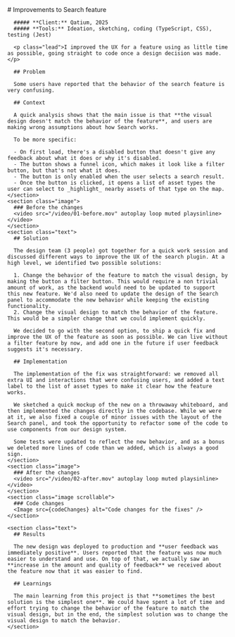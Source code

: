 
<Case title="Improvements to Search feature">
  <main>
    <section class="text">
      # Improvements to Search feature

      ##### **Client:** Qatium, 2025
      ##### **Tools:** Ideation, sketching, coding (TypeScript, CSS), testing (Jest)

      <p class="lead">I improved the UX for a feature using as little time as possible, going straight to code once a design decision was made.</p>

      ## Problem

      Some users have reported that the behavior of the search feature is very confusing.

      ## Context

      A quick analysis shows that the main issue is that **the visual design doesn't match the behavior of the feature**, and users are making wrong assumptions about how Search works.

      To be more specific:

      - On first load, there's a disabled button that doesn't give any feedback about what it does or why it's disabled.
      - The button shows a funnel icon, which makes it look like a filter button, but that's not what it does.
      - The button is only enabled when the user selects a search result.
      - Once the button is clicked, it opens a list of asset types the user can select to _highlight_ nearby assets of that type on the map.
    </section>
    <section class="image">
      ### Before the changes
      <video src="/video/01-before.mov" autoplay loop muted playsinline></video>
    </section>
    <section class="text">
      ## Solution

      The design team (3 people) got together for a quick work session and discussed different ways to improve the UX of the search plugin. At a high level, we identified two possible solutions:

      1. Change the behavior of the feature to match the visual design, by making the button a filter button. This would require a non trivial amount of work, as the backend would need to be updated to support this new feature. We'd also need to update the design of the Search panel to accommodate the new behavior while keeping the existing functionality.
      2. Change the visual design to match the behavior of the feature. This would be a simpler change that we could implement quickly.

      We decided to go with the second option, to ship a quick fix and improve the UX of the feature as soon as possible. We can live without a filter feature by now, and add one in the future if user feedback suggests it's necessary.

      ## Implementation

      The implementation of the fix was straightforward: we removed all extra UI and interactions that were confusing users, and added a text label to the list of asset types to make it clear how the feature works.

      We sketched a quick mockup of the new on a throwaway whiteboard, and then implemented the changes directly in the codebase. While we were at it, we also fixed a couple of minor issues with the layout of the Search panel, and took the opportunity to refactor some of the code to use components from our design system.

      Some tests were updated to reflect the new behavior, and as a bonus we deleted more lines of code than we added, which is always a good sign.
    </section>
    <section class="image">
      ### After the changes
      <video src="/video/02-after.mov" autoplay loop muted playsinline></video>
    </section>
    <section class="image scrollable">
      ### Code changes
      <Image src={codeChanges} alt="Code changes for the fixes" />
    </section>

    <section class="text">
      ## Results

      The new design was deployed to production and **user feedback was immediately positive**. Users reported that the feature was now much easier to understand and use. On top of that, we actually saw an **increase in the amount and quality of feedback** we received about the feature now that it was easier to find.

      ## Learnings

      The main learning from this project is that **sometimes the best solution is the simplest one**. We could have spent a lot of time and effort trying to change the behavior of the feature to match the visual design, but in the end, the simplest solution was to change the visual design to match the behavior.
    </section>
  </main>
</Case>
